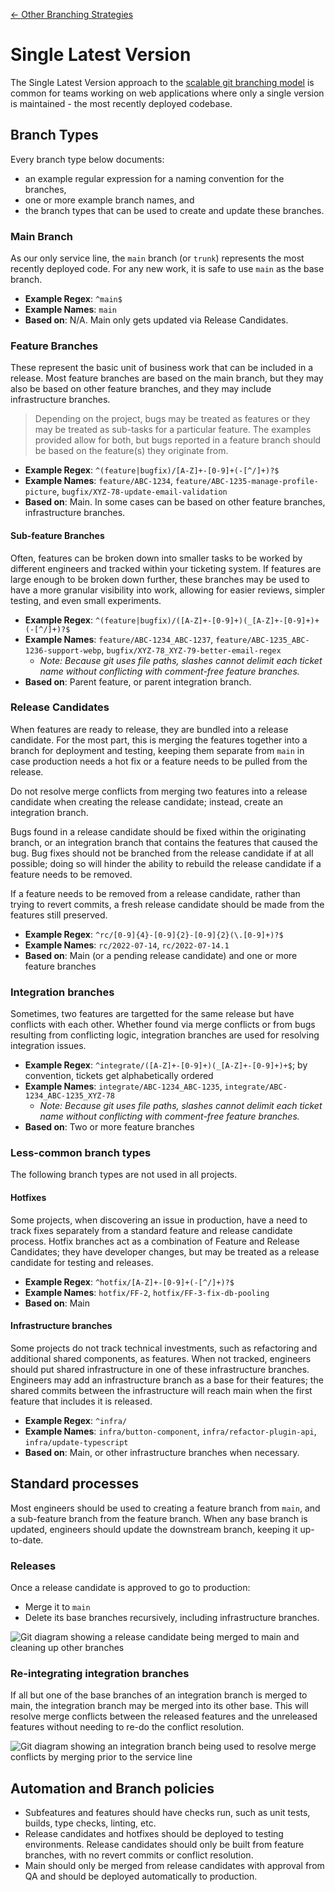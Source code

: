 
[&larr; Other Branching Strategies](..)

# Single Latest Version

The Single Latest Version approach to the [scalable git branching model][1] is common for teams working on web
applications where only a single version is maintained - the most recently deployed codebase.

## Branch Types

Every branch type below documents:
* an example regular expression for a naming convention for the branches,
* one or more example branch names, and
* the branch types that can be used to create and update these branches.

### Main Branch

As our only service line, the `main` branch (or `trunk`) represents the most recently deployed code. For any new work,
it is safe to use `main` as the base branch.

* **Example Regex**: `^main$`
* **Example Names**: `main`
* **Based on**: N/A. Main only gets updated via Release Candidates.

### Feature Branches

These represent the basic unit of business work that can be included in a release. Most feature branches are based on
the main branch, but they may also be based on other feature branches, and they may include infrastructure branches.

> Depending on the project, bugs may be treated as features or they may be treated as sub-tasks for a particular
> feature. The examples provided allow for both, but bugs reported in a feature branch should be based on the
> feature(s) they originate from.

* **Example Regex**: `^(feature|bugfix)/[A-Z]+-[0-9]+(-[^/]+)?$`
* **Example Names**: `feature/ABC-1234`, `feature/ABC-1235-manage-profile-picture`, `bugfix/XYZ-78-update-email-validation`
* **Based on**: Main. In some cases can be based on other feature branches, infrastructure branches.

#### Sub-feature Branches

Often, features can be broken down into smaller tasks to be worked by different engineers and tracked within your
ticketing system. If features are large enough to be broken down further, these branches may be used to have a more
granular visibility into work, allowing for easier reviews, simpler testing, and even small experiments.

* **Example Regex**: `^(feature|bugfix)/([A-Z]+-[0-9]+)(_[A-Z]+-[0-9]+)+(-[^/]+)?$`
* **Example Names**: `feature/ABC-1234_ABC-1237`, `feature/ABC-1235_ABC-1236-support-webp`, `bugfix/XYZ-78_XYZ-79-better-email-regex`
    * _Note: Because git uses file paths, slashes cannot delimit each ticket name without conflicting with comment-free
      feature branches._
* **Based on**: Parent feature, or parent integration branch.

### Release Candidates

When features are ready to release, they are bundled into a release candidate. For the most part, this is merging the
features together into a branch for deployment and testing, keeping them separate from `main` in case production needs
a hot fix or a feature needs to be pulled from the release.

Do not resolve merge conflicts from merging two features into a release candidate when creating the release candidate;
instead, create an integration branch.

Bugs found in a release candidate should be fixed within the originating branch, or an integration branch that contains
the features that caused the bug. Bug fixes should not be branched from the release candidate if at all possible; doing
so will hinder the ability to rebuild the release candidate if a feature needs to be removed.

If a feature needs to be removed from a release candidate, rather than trying to revert commits, a fresh release
candidate should be made from the features still preserved.

* **Example Regex**: `^rc/[0-9]{4}-[0-9]{2}-[0-9]{2}(\.[0-9]+)?$`
* **Example Names**: `rc/2022-07-14`, `rc/2022-07-14.1`
* **Based on**: Main (or a pending release candidate) and one or more feature branches

### Integration branches

Sometimes, two features are targetted for the same release but have conflicts with each other. Whether found via merge
conflicts or from bugs resulting from conflicting logic, integration branches are used for resolving integration
issues.

* **Example Regex**: `^integrate/([A-Z]+-[0-9]+)(_[A-Z]+-[0-9]+)+$`; by convention, tickets get alphabetically ordered
* **Example Names**: `integrate/ABC-1234_ABC-1235`, `integrate/ABC-1234_ABC-1235_XYZ-78`
    * _Note: Because git uses file paths, slashes cannot delimit each ticket name without conflicting with comment-free
      feature branches._
* **Based on**: Two or more feature branches

### Less-common branch types

The following branch types are not used in all projects.

#### Hotfixes

Some projects, when discovering an issue in production, have a need to track fixes separately from a standard feature
and release candidate process. Hotfix branches act as a combination of Feature and Release Candidates; they have
developer changes, but may be treated as a release candidate for testing and releases.

* **Example Regex**: `^hotfix/[A-Z]+-[0-9]+(-[^/]+)?$`
* **Example Names**: `hotfix/FF-2`, `hotfix/FF-3-fix-db-pooling`
* **Based on**: Main

#### Infrastructure branches

Some projects do not track technical investments, such as refactoring and additional shared components, as features.
When not tracked, engineers should put shared infrastructure in one of these infrastructure branches. Engineers may
add an infrastructure branch as a base for their features; the shared commits between the infrastructure will reach
main when the first feature that includes it is released.

* **Example Regex**: `^infra/`
* **Example Names**: `infra/button-component`, `infra/refactor-plugin-api`, `infra/update-typescript`
* **Based on**: Main, or other infrastructure branches when necessary.

## Standard processes

Most engineers should be used to creating a feature branch from `main`, and a sub-feature branch from the feature
branch. When any base branch is updated, engineers should update the downstream branch, keeping it up-to-date.

### Releases

Once a release candidate is approved to go to production:

* Merge it to `main`
* Delete its base branches recursively, including infrastructure branches.

<img src={releaseCandidateFromFeatures.src} alt="Git diagram showing a release candidate being merged to main and cleaning up other branches" />

### Re-integrating integration branches

If all but one of the base branches of an integration branch is merged to main, the integration branch may be merged
into its other base. This will resolve merge conflicts between the released features and the unreleased features
without needing to re-do the conflict resolution.

<img src={reintegrateIntegration.src} alt="Git diagram showing an integration branch being used to resolve merge conflicts by merging prior to the service line" />

## Automation and Branch policies

* Subfeatures and features should have checks run, such as unit tests, builds, type checks, linting, etc.
* Release candidates and hotfixes should be deployed to testing environments. Release candidates should only be built
  from feature branches, with no revert commits or conflict resolution.
* Main should only be merged from release candidates with approval from QA and should be deployed automatically to production.

[1]: https://principlestudios.com/article/a-scalable-git-branching-model

